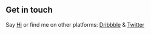 ## Get in touch

Say [Hi](tn.selahle@gmail.com) or find me on other platforms: [Dribbble](https://dribbble.com/LekoArts) & [Twitter](https://www.twitter.com/lekoarts_de)
